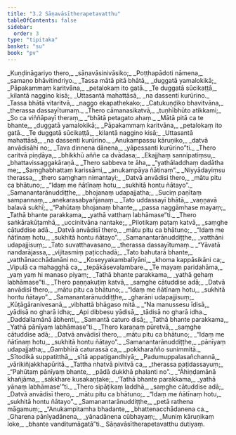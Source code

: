 ```yaml
---
title: "3.2 Sāṇavāsītherapetavatthu"
tableOfContents: false
sidebar:
  order: 3
type: "tipitaka"
basket: "su"
book: "pv"
---
```



<DynamicBreadcrumb />

<Division number="408" book="pv" bookNo="19" page="168">

<Paragraph number="442" type="verses" book="pv">
_Kuṇḍināgariyo thero,_  
_sāṇavāsinivāsiko;_  
_Poṭṭhapādoti nāmena,_  
_samaṇo bhāvitindriyo._  

</Paragraph>

</Division>
<Division number="409" book="pv" bookNo="19" page="169">

<Paragraph number="443" type="verses" book="pv">
_Tassa mātā pitā bhātā,_  
_duggatā yamalokikā;_  
_Pāpakammaṃ karitvāna,_  
_petalokaṃ ito gatā._  

</Paragraph>

</Division>
<Division number="410" book="pv" bookNo="19" page="169">

<Paragraph number="444" type="verses" book="pv">
_Te duggatā sūcikaṭṭā,_  
_kilantā naggino kisā;_  
_Uttasantā mahattāsā,_  
_na dassenti kurūrino._  

</Paragraph>

</Division>
<Division number="411" book="pv" bookNo="19" page="169">

<Paragraph number="445" type="verses" book="pv">
_Tassa bhātā vitaritvā,_  
_naggo ekapathekako;_  
_Catukuṇḍiko bhavitvāna,_  
_therassa dassayītumaṃ._  

</Paragraph>

</Division>
<Division number="412" book="pv" bookNo="19" page="169">

<Paragraph number="446" type="verses" book="pv">
_Thero cāmanasikatvā,_  
_tuṇhībhūto atikkami;_  
_So ca viññāpayī theraṃ,_  
_“bhātā petagato ahaṃ._  

</Paragraph>

</Division>
<Division number="413" book="pv" bookNo="19" page="169">

<Paragraph number="447" type="verses" book="pv">
_Mātā pitā ca te bhante,_  
_duggatā yamalokikā;_  
_Pāpakammaṃ karitvāna,_  
_petalokaṃ ito gatā._  

</Paragraph>

</Division>
<Division number="414" book="pv" bookNo="19" page="169">

<Paragraph number="448" type="verses" book="pv">
_Te duggatā sūcikaṭṭā,_  
_kilantā naggino kisā;_  
_Uttasantā mahattāsā,_  
_na dassenti kurūrino._  

</Paragraph>

</Division>
<Division number="415" book="pv" bookNo="19" page="169">

<Paragraph number="449" type="verses" book="pv">
_Anukampassu kāruṇiko,_  
_datvā anvādisāhi no;_  
_Tava dinnena dānena,_  
_yāpessanti kurūrino”ti._  

</Paragraph>

</Division>
<Division number="416" book="pv" bookNo="19" page="169">

<Paragraph number="450" type="verses" book="pv">
_Thero caritvā piṇḍāya,_  
_bhikkhū aññe ca dvādasa;_  
_Ekajjhaṃ sannipatiṃsu,_  
_bhattavissaggakāraṇā._  

</Paragraph>

</Division>
<Division number="417" book="pv" bookNo="19" page="169">

<Paragraph number="451" type="verses" book="pv">
_Thero sabbeva te āha,_  
_“yathāladdhaṃ dadātha me;_  
_Saṃghabhattaṃ karissāmi,_  
_anukampāya ñātinaṃ”._  

</Paragraph>

</Division>
<Division number="418" book="pv" bookNo="19" page="169">

<Paragraph number="452" type="verses" book="pv">
_Niyyādayiṃsu therassa,_  
_thero saṃghaṃ nimantayi;_  
_Datvā anvādisi thero,_  
_mātu pitu ca bhātuno;_  
_“Idaṃ me ñātīnaṃ hotu,_  
_sukhitā hontu ñātayo”._  

</Paragraph>

</Division>
<Division number="419" book="pv" bookNo="19" page="169">

<Paragraph number="453" type="verses" book="pv">
_Samanantarānuddiṭṭhe,_  
_bhojanaṃ udapajjatha;_  
_Suciṃ paṇītaṃ sampannaṃ,_  
_anekarasabyañjanaṃ._  

</Paragraph>

</Division>
<Division number="420" book="pv" bookNo="19" page="169">

<Paragraph number="454" type="verses" book="pv">
_Tato uddassayī bhātā,_  
_vaṇṇavā balavā sukhī;_  
_“Pahūtaṃ bhojanaṃ bhante,_  
_passa naggāmhase mayaṃ;_  
_Tathā bhante parakkama,_  
_yathā vatthaṃ labhāmase”ti._  

</Paragraph>

</Division>
<Division number="421" book="pv" bookNo="19" page="170">

<Paragraph number="455" type="verses" book="pv">
_Thero saṅkārakūṭamhā,_  
_uccinitvāna nantake;_  
_Pilotikaṃ paṭaṃ katvā,_  
_saṃghe cātuddise adā._  

</Paragraph>

</Division>
<Division number="422" book="pv" bookNo="19" page="170">

<Paragraph number="456" type="verses" book="pv">
_Datvā anvādisī thero,_  
_mātu pitu ca bhātuno;_  
_“Idaṃ me ñātīnaṃ hotu,_  
_sukhitā hontu ñātayo”._  

</Paragraph>

</Division>
<Division number="423" book="pv" bookNo="19" page="170">

<Paragraph number="457" type="verses" book="pv">
_Samanantarānuddiṭṭhe,_  
_vatthāni udapajjisuṃ;_  
_Tato suvatthavasano,_  
_therassa dassayītumaṃ._  

</Paragraph>

</Division>
<Division number="424" book="pv" bookNo="19" page="170">

<Paragraph number="458" type="verses" book="pv">
_“Yāvatā nandarājassa,_  
_vijitasmiṃ paṭicchadā;_  
_Tato bahutarā bhante,_  
_vatthānacchādanāni no._  

</Paragraph>

</Division>
<Division number="425" book="pv" bookNo="19" page="170">

<Paragraph number="459" type="verses" book="pv">
_Koseyyakambalīyāni,_  
_khoma kappāsikāni ca;_  
_Vipulā ca mahagghā ca,_  
_tepākāsevalambare._  

</Paragraph>

</Division>
<Division number="426" book="pv" bookNo="19" page="170">

<Paragraph number="460" type="verses" book="pv">
_Te mayaṃ paridahāma,_  
_yaṃ yaṃ hi manaso piyaṃ;_  
_Tathā bhante parakkama,_  
_yathā gehaṃ labhāmase”ti._  

</Paragraph>

</Division>
<Division number="427" book="pv" bookNo="19" page="170">

<Paragraph number="461" type="verses" book="pv">
_Thero paṇṇakuṭiṃ katvā,_  
_saṃghe cātuddise adā;_  
_Datvā anvādisī thero,_  
_mātu pitu ca bhātuno;_  
_“Idaṃ me ñātīnaṃ hotu,_  
_sukhitā hontu ñātayo”._  

</Paragraph>

</Division>
<Division number="428" book="pv" bookNo="19" page="170">

<Paragraph number="462" type="verses" book="pv">
_Samanantarānuddiṭṭhe,_  
_gharāni udapajjisuṃ;_  
_Kūṭāgāranivesanā,_  
_vibhattā bhāgaso mitā._  

</Paragraph>

</Division>
<Division number="429" book="pv" bookNo="19" page="170">

<Paragraph number="463" type="verses" book="pv">
_“Na manussesu īdisā,_  
_yādisā no gharā idha;_  
_Api dibbesu yādisā,_  
_tādisā no gharā idha._  

</Paragraph>

</Division>
<Division number="430" book="pv" bookNo="19" page="170">

<Paragraph number="464" type="verses" book="pv">
_Daddallamānā ābhenti,_  
_Samantā caturo disā;_  
_Tathā bhante parakkama,_  
_Yathā pānīyaṃ labhāmase”ti._  

</Paragraph>

</Division>
<Division number="431" book="pv" bookNo="19" page="170">

<Paragraph number="465" type="verses" book="pv">
_Thero karaṇaṃ pūretvā,_  
_saṃghe cātuddise adā;_  
_Datvā anvādisī thero,_  
_mātu pitu ca bhātuno;_  
_“Idaṃ me ñātīnaṃ hotu,_  
_sukhitā hontu ñātayo”._  

</Paragraph>

</Division>
<Division number="432" book="pv" bookNo="19" page="170">

<Paragraph number="466" type="verses" book="pv">
_Samanantarānuddiṭṭhe,_  
_pānīyaṃ udapajjatha;_  
_Gambhīrā caturassā ca,_  
_pokkharañño sunimmitā._  

</Paragraph>

</Division>
<Division number="433" book="pv" bookNo="19" page="171">

<Paragraph number="467" type="verses" book="pv">
_Sītodikā suppatitthā,_  
_sītā appaṭigandhiyā;_  
_Padumuppalasañchannā,_  
_vārikiñjakkhapūritā._  

</Paragraph>

</Division>
<Division number="434" book="pv" bookNo="19" page="171">

<Paragraph number="468" type="verses" book="pv">
_Tattha nhatvā pivitvā ca,_  
_therassa paṭidassayuṃ;_  
_“Pahūtaṃ pānīyaṃ bhante,_  
_pādā dukkhā phalanti no”._  

</Paragraph>

</Division>
<Division number="435" book="pv" bookNo="19" page="171">

<Paragraph number="469" type="verses" book="pv">
_“Āhiṇḍamānā khañjāma,_  
_sakkhare kusakaṇṭake;_  
_‘Tathā bhante parakkama,_  
_yathā yānaṃ labhāmase’”ti._  

</Paragraph>

</Division>
<Division number="436" book="pv" bookNo="19" page="171">

<Paragraph number="470" type="verses" book="pv">
_Thero sipāṭikaṃ laddhā,_  
_saṃghe cātuddise adā;_  
_Datvā anvādisī thero,_  
_mātu pitu ca bhātuno;_  
_“Idaṃ me ñātīnaṃ hotu,_  
_sukhitā hontu ñātayo”._  

</Paragraph>

</Division>
<Division number="437" book="pv" bookNo="19" page="171">

<Paragraph number="471" type="verses" book="pv">
_Samanantarānuddiṭṭhe,_  
_petā rathena māgamuṃ;_  
_“Anukampitamha bhadante,_  
_bhattenacchādanena ca._  

</Paragraph>

</Division>
<Division number="438" book="pv" bookNo="19" page="171">

<Paragraph number="472" type="verses" book="pv">
_Gharena pānīyadānena,_  
_yānadānena cūbhayaṃ;_  
_Muniṃ kāruṇikaṃ loke,_  
_bhante vanditumāgatā”ti._  


</Paragraph>
</Division>

<Paragraph number="473" type="center" book="pv">
Sāṇavāsītherapetavatthu dutiyaṃ.
</Paragraph>